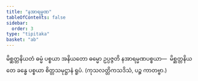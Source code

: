 ```yaml
---
title: "နအာရမ္မဏ"
tableOfContents: false
sidebar:
  order: 3
type: "tipitaka"
basket: "ab"
---
```



<DynamicBreadcrumb />

<Division number="20">

<Paragraph number="2303">
မိစ္ဆတ္တနိယတံ ဓမ္မံ ပစ္စယာ အနိယတော ဓမ္မော ဥပ္ပဇ္ဇတိ နအာရမ္မဏပစ္စယာ—  မိစ္ဆတ္တနိယတေ ခန္ဓေ ပစ္စယာ စိတ္တသမုဋ္ဌာနံ ရူပံ. (ကုသလတ္တိကသဒိသံ, ပဉ္စ ကာတဗ္ဗာ.)
</Paragraph>
</Division>
